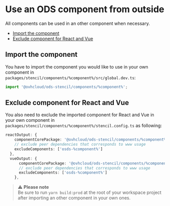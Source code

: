 
<Meta title="Contributing/How to's/Use an ODS component from outside" />

# Use an ODS component from outside

All components can be used in an other component when necessary.

<!-- TOC -->

* [Import the component](#import-the-component)
* [Exclude component for React and Vue](#exclude-component-for-react-and-vue)

<!-- TOC -->

## Import the component
You have to import the component you would like to use in your own component in `packages/stencil/components/%component%/src/global.dev.ts`:
``` typescript
import '@ovhcloud/ods-stencil/components/%component%';
```

## Exclude component for React and Vue

You also need to exclude the imported component for React and Vue in your own component in `packages/stencil/components/%component%/stencil.config.ts` as following:
``` typescript
reactOutput: {
    componentCorePackage: '@ovhcloud/ods-stencil/components/%component%',
    // exclude peer dependencies that corresponds to www usage
    excludeComponents: ['osds-%component%']
  },
  vueOutput: {
      componentCorePackage: '@ovhcloud/ods-stencil/components/%component%',
      // exclude peer dependencies that corresponds to www usage
      excludeComponents: ['osds-%component%']
    },
```

> ⚠️️ **Please note**<br />
> Be sure to run `yarn build:prod` at the root of your workspace project after importing an other component in your own ones.
